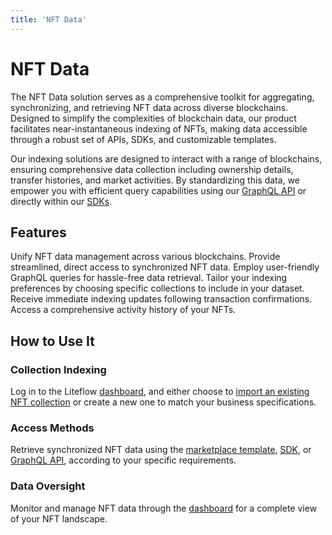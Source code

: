 ```yaml
---
title: 'NFT Data'
---
```



# NFT Data

The NFT Data solution serves as a comprehensive toolkit for aggregating, synchronizing, and retrieving NFT data across diverse blockchains. Designed to simplify the complexities of blockchain data, our product facilitates near-instantaneous indexing of NFTs, making data accessible through a robust set of APIs, SDKs, and customizable templates.

Our indexing solutions are designed to interact with a range of blockchains, ensuring comprehensive data collection including ownership details, transfer histories, and market activities. By standardizing this data, we empower you with efficient query capabilities using our [GraphQL API](/tools/graphql-api) or directly within our [SDKs](/tools/sdk-core).

## Features

<Cards num={3}>
  <Card title="Multi-Blockchain Compatibility">
    Unify NFT data management across various blockchains.
  </Card>
  <Card title="Dedicated API & SDK">
    Provide streamlined, direct access to synchronized NFT data.
  </Card>
  <Card title="Efficient Querying">
    Employ user-friendly GraphQL queries for hassle-free data retrieval.
  </Card>
  <Card title="Selective Indexing">
    Tailor your indexing preferences by choosing specific collections to include
    in your dataset.
  </Card>
  <Card title="Real-Time Indexing">
    Receive immediate indexing updates following transaction confirmations.
  </Card>
  <Card title="Historical Records">
    Access a comprehensive activity history of your NFTs.
  </Card>
</Cards>

## How to Use It

<Steps>

### Collection Indexing

Log in to the Liteflow [dashboard](/tools/dashboard), and either choose to [import an existing NFT collection](/guides/import-collection) or create a new one to match your business specifications.

### Access Methods

Retrieve synchronized NFT data using the [marketplace template](/templates/marketplace), [SDK](/tools/sdk-core), or [GraphQL API](/tools/graphql-api), according to your specific requirements.

### Data Oversight

Monitor and manage NFT data through the [dashboard](/tools/dashboard) for a complete view of your NFT landscape.

</Steps>
